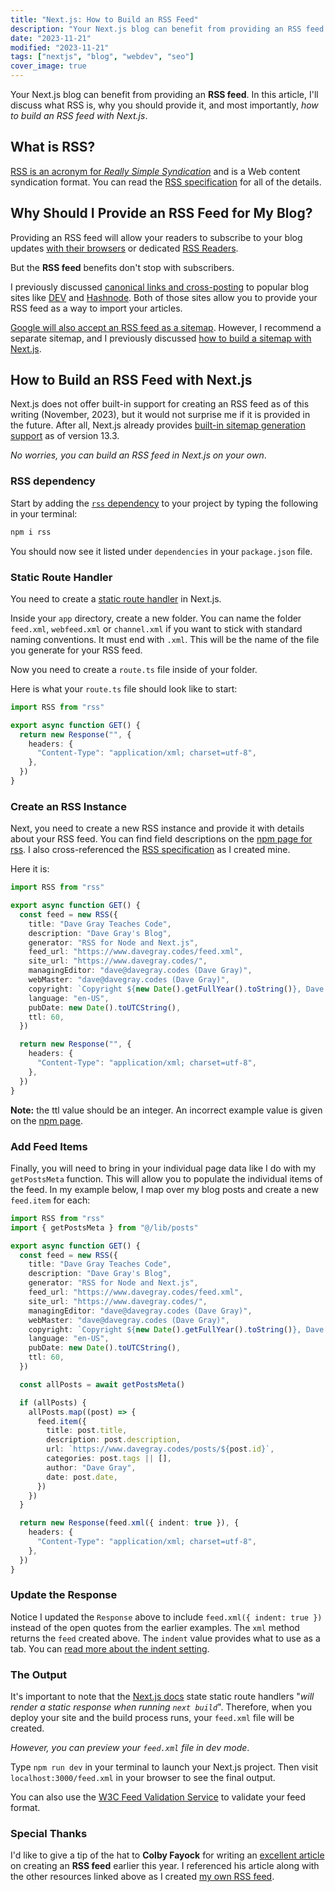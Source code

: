 ```yaml
---
title: "Next.js: How to Build an RSS Feed"
description: "Your Next.js blog can benefit from providing an RSS feed."
date: "2023-11-21"
modified: "2023-11-21"
tags: ["nextjs", "blog", "webdev", "seo"]
cover_image: true
---
```


Your Next.js blog can benefit from providing an **RSS feed**. In this article, I'll discuss what RSS is, why you should provide it, and most importantly, _how to build an RSS feed with Next.js_.

## What is RSS?

[RSS is an acronym for _Really Simple Syndication_](https://www.rssboard.org/rss-specification) and is a Web content syndication format. You can read the [RSS specification](https://www.rssboard.org/rss-specification) for all of the details.

## Why Should I Provide an RSS Feed for My Blog?

<CustomImage
  src="https://raw.githubusercontent.com/Codefreyy/blog-posts/main/images/frontend-design.PNG"
  alt="design"
/>

Providing an RSS feed will allow your readers to subscribe to your blog updates [with their browsers](https://www.google.com/search?q=read+rss+feed+in+browser) or dedicated [RSS Readers](https://www.google.com/search?q=best+rss+feed+reader).

But the **RSS feed** benefits don't stop with subscribers.

I previously discussed [canonical links and cross-posting](https://www.davegray.codes/posts/does-my-nextjs-blog-need-canonical-links) to popular blog sites like [DEV](https://dev.to/tessak22/connecting-your-rss-feed-url-for-easy-publishing-to-dev-to-31de) and [Hashnode](https://support.hashnode.com/en/articles/6427208-rss-importer). Both of those sites allow you to provide your RSS feed as a way to import your articles.

[Google will also accept an RSS feed as a sitemap](https://developers.google.com/search/docs/crawling-indexing/sitemaps/build-sitemap#rss). However, I recommend a separate sitemap, and I previously discussed [how to build a sitemap with Next.js](https://www.davegray.codes/posts/nextjs-how-to-build-sitemap-robots-txt).

## How to Build an RSS Feed with Next.js

Next.js does not offer built-in support for creating an RSS feed as of this writing (November, 2023), but it would not surprise me if it is provided in the future. After all, Next.js already provides [built-in sitemap generation support](https://nextjs.org/docs/app/api-reference/file-conventions/metadata/sitemap) as of version 13.3.

_No worries, you can build an RSS feed in Next.js on your own_.

### RSS dependency

Start by adding the [`rss` dependency](https://www.npmjs.com/package/rss) to your project by typing the following in your terminal:

```bash
npm i rss
```

You should now see it listed under `dependencies` in your `package.json` file.

### Static Route Handler

You need to create a [static route handler](https://nextjs.org/docs/app/building-your-application/deploying/static-exports#route-handlers) in Next.js.

Inside your `app` directory, create a new folder. You can name the folder `feed.xml`, `webfeed.xml` or `channel.xml` if you want to stick with standard naming conventions. It must end with `.xml`. This will be the name of the file you generate for your RSS feed.

Now you need to create a `route.ts` file inside of your folder.

Here is what your `route.ts` file should look like to start:

```ts
import RSS from "rss"

export async function GET() {
  return new Response("", {
    headers: {
      "Content-Type": "application/xml; charset=utf-8",
    },
  })
}
```

### Create an RSS Instance

Next, you need to create a new RSS instance and provide it with details about your RSS feed. You can find field descriptions on the [npm page for rss](https://www.npmjs.com/package/rss). I also cross-referenced the [RSS specification](https://www.rssboard.org/rss-specification) as I created mine.

Here it is:

```ts
import RSS from "rss"

export async function GET() {
  const feed = new RSS({
    title: "Dave Gray Teaches Code",
    description: "Dave Gray's Blog",
    generator: "RSS for Node and Next.js",
    feed_url: "https://www.davegray.codes/feed.xml",
    site_url: "https://www.davegray.codes/",
    managingEditor: "dave@davegray.codes (Dave Gray)",
    webMaster: "dave@davegray.codes (Dave Gray)",
    copyright: `Copyright ${new Date().getFullYear().toString()}, Dave Gray`,
    language: "en-US",
    pubDate: new Date().toUTCString(),
    ttl: 60,
  })

  return new Response("", {
    headers: {
      "Content-Type": "application/xml; charset=utf-8",
    },
  })
}
```

**Note:** the ttl value should be an integer. An incorrect example value is given on the [npm page](https://www.npmjs.com/package/rss).

### Add Feed Items

Finally, you will need to bring in your individual page data like I do with my `getPostsMeta` function. This will allow you to populate the individual items of the feed. In my example below, I map over my blog posts and create a new `feed.item` for each:

```ts
import RSS from "rss"
import { getPostsMeta } from "@/lib/posts"

export async function GET() {
  const feed = new RSS({
    title: "Dave Gray Teaches Code",
    description: "Dave Gray's Blog",
    generator: "RSS for Node and Next.js",
    feed_url: "https://www.davegray.codes/feed.xml",
    site_url: "https://www.davegray.codes/",
    managingEditor: "dave@davegray.codes (Dave Gray)",
    webMaster: "dave@davegray.codes (Dave Gray)",
    copyright: `Copyright ${new Date().getFullYear().toString()}, Dave Gray`,
    language: "en-US",
    pubDate: new Date().toUTCString(),
    ttl: 60,
  })

  const allPosts = await getPostsMeta()

  if (allPosts) {
    allPosts.map((post) => {
      feed.item({
        title: post.title,
        description: post.description,
        url: `https://www.davegray.codes/posts/${post.id}`,
        categories: post.tags || [],
        author: "Dave Gray",
        date: post.date,
      })
    })
  }

  return new Response(feed.xml({ indent: true }), {
    headers: {
      "Content-Type": "application/xml; charset=utf-8",
    },
  })
}
```

### Update the Response

Notice I updated the `Response` above to include `feed.xml({ indent: true })` instead of the open quotes from the earlier examples. The `xml` method returns the `feed` created above. The `indent` value provides what to use as a tab. You can [read more about the indent setting](https://www.npmjs.com/package/rss).

### The Output

It's important to note that the [Next.js docs](https://nextjs.org/docs/app/building-your-application/deploying/static-exports#route-handlers) state static route handlers "_will render a static response when running `next build`_". Therefore, when you deploy your site and the build process runs, your `feed.xml` file will be created.

_However, you can preview your `feed.xml` file in dev mode_.

Type `npm run dev` in your terminal to launch your Next.js project. Then visit `localhost:3000/feed.xml` in your browser to see the final output.

You can also use the [W3C Feed Validation Service](https://validator.w3.org/feed/) to validate your feed format.

### Special Thanks

I'd like to give a tip of the hat to **Colby Fayock** for writing an [excellent article](https://spacejelly.dev/posts/sitemaps-rss-feeds-with-next-js-app-router/) on creating an **RSS feed** earlier this year. I referenced his article along with the other resources linked above as I created [my own RSS feed](https://www.davegray.codes/feed.xml).
